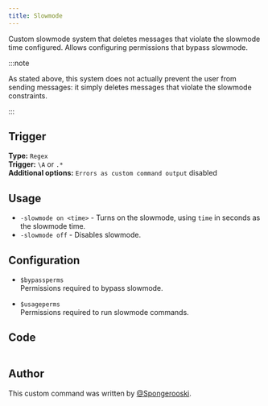 ```yaml
---
title: Slowmode
---
```



Custom slowmode system that deletes messages that violate the slowmode time configured. Allows configuring permissions that bypass slowmode.

:::note

As stated above, this system does not actually prevent the user from sending messages: it simply deletes messages that violate the slowmode constraints.

:::

## Trigger

**Type:** `Regex`<br />
**Trigger:** `\A` or `.*`<br />
**Additional options:** `Errors as custom command output` disabled

## Usage

- `-slowmode on <time>` - Turns on the slowmode, using `time` in seconds as the slowmode time.
- `-slowmode off` - Disables slowmode.

## Configuration

- `$bypassperms`<br />
  Permissions required to bypass slowmode.

  <AvailablePermissionsDisplay />

- `$usageperms`<br />
  Permissions required to run slowmode commands.

  <AvailablePermissionsDisplay />

## Code

```gotmpl file=../../../src/moderation/slowmode.go.tmpl

```

## Author

This custom command was written by [@Spongerooski](https://github.com/Spongerooski).

